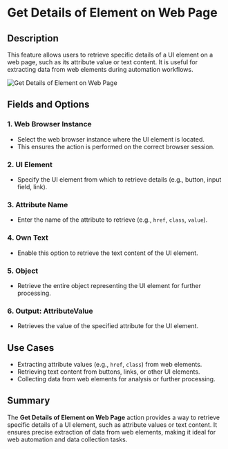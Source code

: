 # Get Details of Element on Web Page  

## Description

This feature allows users to retrieve specific details of a UI element on a web page, such as its attribute value or text content. It is useful for extracting data from web elements during automation workflows.  

![Get Details of Element on Web Page](../assets/browser-automation/get-details-of-element-on-web-page.png)  

## Fields and Options  

### 1. **Web Browser Instance** 

- Select the web browser instance where the UI element is located.  
- This ensures the action is performed on the correct browser session.  

### 2. **UI Element**

- Specify the UI element from which to retrieve details (e.g., button, input field, link).  

### 3. **Attribute Name**

- Enter the name of the attribute to retrieve (e.g., `href`, `class`, `value`).  

### 4. **Own Text**

- Enable this option to retrieve the text content of the UI element.  

### 5. **Object** 

- Retrieve the entire object representing the UI element for further processing.  

### 6. **Output: AttributeValue**

- Retrieves the value of the specified attribute for the UI element.  

## Use Cases

- Extracting attribute values (e.g., `href`, `class`) from web elements.  
- Retrieving text content from buttons, links, or other UI elements.  
- Collecting data from web elements for analysis or further processing.  

## Summary

The **Get Details of Element on Web Page** action provides a way to retrieve specific details of a UI element, such as attribute values or text content. It ensures precise extraction of data from web elements, making it ideal for web automation and data collection tasks.
